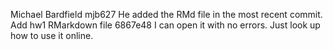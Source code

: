 Michael Bardfield mjb627
He added the RMd file in the most recent commit.  	Add hw1 RMarkdown file 
6867e48
I can open it with no errors.
Just look up how to use it online.
